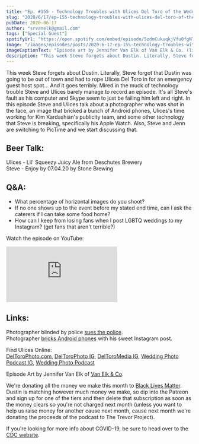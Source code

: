 ```yaml
---
title: "Ep. #155 - Technology Troubles with Ulices Del Toro of the Wedding Photo Podcast"
slug: "2020/6/17/ep-155-technology-troubles-with-ulices-del-toro-of-the-wedding-photo-podcast"
pubDate: 2020-06-17
author: "srvanelk@gmail.com"
tags: ["Special Guest"]
spotifyUrl: "https://open.spotify.com/embed/episode/5zdmCukuqkjVfu0fgNTjqu?utm_source=generator"
image: "/images/episodes/posts/2020-6-17-ep-155-technology-troubles-with-ulices-del-toro-of-the-wedding-photo-podcast/Ulices-Steve.webp"
imageCaptionText: "Episode art by Jennifer Van Elk of Van Elk & Co. (links below)"
description: "This week Steve forgets about Dustin. Literally, Steve forgot that Dustin was going to be out of town and had to rope Ulices Del Toro in for an emergency guest host spot... And it goes terribly. Mired in the muck of technology trouble Steve and Ulices barely manage to record an episode. It's all Steve's fault as his computer and Skype seem to just be failing him left and right. In this episode Steve and Ulices talk about a photographer who was shot in the face, an image that bricked a bunch of Android phones, Ulices's time working for Kim Kardashian's publicity team, and some other technology that Steve is breaking, specifically his Apple Watch. Also, Steve and Jenn are switching to PicTime and we start discussing that."
---
```


This week Steve forgets about Dustin. Literally, Steve forgot that Dustin was going to be out of town and had to rope Ulices Del Toro in for an emergency guest host spot... And it goes terribly. Mired in the muck of technology trouble Steve and Ulices barely manage to record an episode. It's all Steve's fault as his computer and Skype seem to just be failing him left and right. In this episode Steve and Ulices talk about a photographer who was shot in the face, an image that bricked a bunch of Android phones, Ulices's time working for Kim Kardashian's publicity team, and some other technology that Steve is breaking, specifically his Apple Watch. Also, Steve and Jenn are switching to PicTime and we start discussing that.

## Beer Talk:  
Ulices - Lil' Squeezy Juicy Ale from Deschutes Brewery  
Steve - Enjoy by 07.04.20 by Stone Brewing

## Q&A:
- What percentage of horizontal images do you shoot?
- If no one shows up to the event before my stated end time, can I ask the caterers if I can take some food home?
- How can I keep from losing fans when I post LGBTQ weddings to my Instagram? (get fans that aren't terrible?)

Watch the episode on YouTube:
<iframe src="https://www.youtube.com/embed/qYx-pJuwRrk" frameborder="0" allow="autoplay; encrypted-media" allowfullscreen></iframe>

## Links:  
Photographer blinded by police [sues the police](https://petapixel.com/2020/06/16/photographer-sues-police-for-blinding-her-left-eye-uses-last-photo-as-proof/).  
Photographer [bricks Android phones](https://petapixel.com/2020/06/11/photographer-sad-his-photo-went-viral-by-breaking-android-phones/) with his sweet Instagram post.

Find Ulices Online:  
[DelToroPhoto.com](http://www.deltorophoto.com/), [DelToroPhoto IG](https://www.instagram.com/deltorophoto/), [DelToroMedia IG](https://www.instagram.com/deltoromedia/), [Wedding Photo Podcast IG](https://www.instagram.com/weddingphotopodcast/), [Wedding Photo Podcast](http://www.deltorophoto.com/podcast)

Episode Art by Jennifer Van Elk of [Van Elk & Co](https://jennifervanelk.com/).

We're donating all the money we make this month to [Black Lives Matter](https://blacklivesmatter.com/). Dustin is matching however much money we make, so dip into the Patreon and sign up for one of the tiers and then delete that subscription as soon as the money clears so you're not charged next month (unless you want to help us raise money for another cause next month, cause next month we're donating the proceeds of the podcast to The Trevor Project).

If you're looking for more info about COVID-19, be sure to head over to the [CDC website](https://www.cdc.gov/coronavirus/2019-ncov/index.html).
